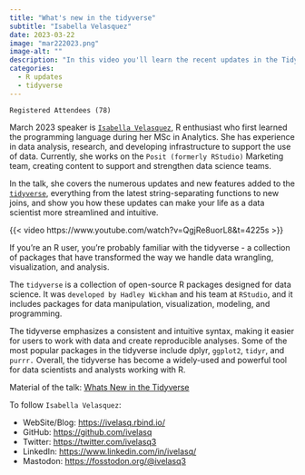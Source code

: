 ```yaml
---
title: "What's new in the tidyverse"
subtitle: "Isabella Velasquez"
date: 2023-03-22
image: "mar222023.png"
image-alt: ""
description: "In this video you'll learn the recent updates in the TidyVerse ecosystem"
categories:
  - R updates
  - tidyverse
---
```


`Registered Attendees (78)`

March 2023 speaker is [`Isabella Velasquez`](https://github.com/ivelasq), R enthusiast who first learned the programming language during her MSc in Analytics. She has experience in data analysis, research, and developing infrastructure to support the use of data. Currently, she works on the `Posit (formerly RStudio)` Marketing team, creating content to support and strengthen data science teams.

In the talk, she covers the numerous updates and new features added to the [`tidyverse`](https://www.tidyverse.org/blog/), everything from the latest string-separating functions to new joins, and show you how these updates can make your life as a data scientist more streamlined and intuitive.

{{< video https://www.youtube.com/watch?v=QgjRe8uorL8&t=4225s >}}

If you're an R user, you're probably familiar with the tidyverse - a collection of packages that have transformed the way we handle data wrangling, visualization, and analysis.

The `tidyverse` is a collection of open-source R packages designed for data science. It was `developed by Hadley Wickham` and his team at `RStudio`, and it includes packages for data manipulation, visualization, modeling, and programming.

The tidyverse emphasizes a consistent and intuitive syntax, making it easier for users to work with data and create reproducible analyses. Some of the most popular packages in the tidyverse include dplyr, `ggplot2`, `tidyr`, and `purrr.` Overall, the tidyverse has become a widely-used and powerful tool for data scientists and analysts working with R.

Material of the talk: [Whats New in the Tidyverse](https://ivelasq.github.io/2023-03-22_whats-new-in-the-tidyverse/)

To follow `Isabella Velasquez`:

-   WebSite/Blog: <https://ivelasq.rbind.io/>
-   GitHub: <https://github.com/ivelasq>
-   Twitter: <https://twitter.com/ivelasq3>
-   LinkedIn: <https://www.linkedin.com/in/ivelasq/>
-   Mastodon: [https://fosstodon.org/\@ivelasq3](https://fosstodon.org/@ivelasq3){.uri}
